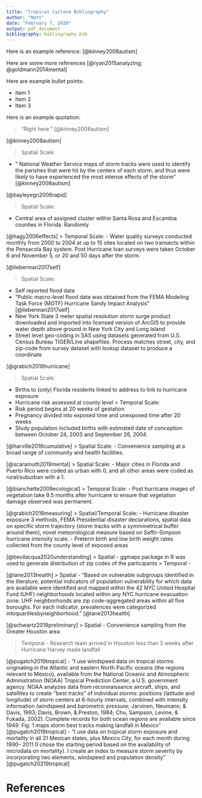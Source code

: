 ```yaml
---
title: "Tropical Cyclone Bibliography"
author: "Matt"
date: "February 7, 2020"
output: pdf_document
bibliography: bibliography.bib
---
```


Here is an example reference: [@kinney2008autism]

Here are some more references [@ryan2015analyzing; @goldmann2014mental]

Here are example bullet points: 

- Item 1
- Item 2
- Item 3

Here is an example quotation: 

> "Right here." [@kinney2008autism]

[@kinney2008autism]

> Spatial Scale:

- " National Weather Service maps of storm tracks were used to identify the parishes that were hit by the centers of each storm, and thus were likely to have experienced the most intense effects of the storm" [@kinney2008autism]

[@bayleyegn2006rapid]

> Spatial Scale: 

- Central area of assigned cluster within Santa Rosa and Escambia counties in Florida. Randomly


[@hagy2006effects]
> Temporal Scale: 
- Water quality surveys conducted monthly from 2000 to 2004 at up to 15 sites located on two transects within the Pensacola Bay system. Post Hurricane Ivan surveys were taken October 6 and November 5, or 20 and 50 days after the storm.  


[@lieberman2017self]

> Spatial Scale: 

- Self reported flood data
- "Public macro-level flood data was obtained from the FEMA Modeling Task Force (MOTF) Hurricane Sandy Impact Analysis" [@lieberman2017self]
- New York State 3 meter spatial resolution storm surge product downloaded and imported into licensed version of ArcGIS to provide water depth above ground in New York City and Long Island
- Street level geo-coding in SAS using datasets generated from U.S. Census Bureau TIGER/Line shapefiles. Process matches street, city, and zip-code from survey dataset with lookup dataset to produce a coordinate

[@grabich2016hurricane]

> Spatial Scale: 

- Births to (only) Florida residents linked to address to link to hurricane exposure
- Hurricane risk assessed at county level
> Temporal Scale:
- Risk period begins at 20 weeks of gestation
- Pregnancy divided into exposed time and unexposed time after 20 weeks
- Study population included births with estimated date of conception between October 24, 2003 and September 26, 2004.

[@harville2018cumulative]
> Spatial Scale: 
- Convenience sampling at a broad range of community and health facilities.

[@scaramutti2019mental]
> Spatial Scale:
- Major cities in Florida and Puerto Rico were coded as urban with 0, and all other areas were coded as rural/suburban with a 1. 

[@bianchette2009ecological]
> Temporal Scale:
- Post hurricane images of vegetation take 9.5 months after hurricane to ensure that vegetation damage observed was permanent. 

[@grabich2016measuring]
> Spatial/Temporal Scale:
- Hurricane disaster exposure 3 methods, FEMA Presidential disaster declarations, spatial data on specific storm trajectory (storm tracks with a symmmetrical buffer around them), novel meteorological measure based on Saffir-Simpson hurricane intensity scale.
- Preterm birth and low birth weight rates collected from the county level of exposed areas

[@bevilacqua2020understanding]
> Spatial
- ggmaps package in R was used to generate distribution of zip codes of the participants
> Temporal
- 


[@lane2013health]
> Spatial 
- "Based on vulnerable subgroups identified in the literature, potential indicators of population vulnerability for which data are available were identified and mapped within the 42 NYC United Hospital Fund (UHF) neighborhoods located within any NYC hurricane evacuation zone. UHF neighborhoods are zip code-aggregated areas within all five boroughs. For each indicator, prevalences were categorized intoquartilesbyneighborhood." [@lane2013health] 


[@schwartz2018preliminary]
> Spatial 
- Convenience sampling from the Greater Houston area

> Temporal 
- Research team arrived in Houston less than 3 weeks after Hurricane Harvey made landfall

[@pugatch2019tropical]
- "I use windspeed data on tropical storms originating in the
Atlantic and eastern North Pacific oceans (the regions relevant to
Mexico), available from the National Oceanic and Atmospheric
Administration (NOAA) Tropical Prediction Center, a U.S. government
agency. NOAA analyzes data from reconnaissance aircraft,
ships, and satellites to create ‘‘best tracks” of individual storms:
positions (latitude and longitude) of storm centers at 6-hourly
intervals, combined with intensity information (windspeed and
barometric pressure; Jarvinen, Neumann, & Davis, 1993; Davis,
Brown, & Preston, 1984; Chu, Sampson, Levine, & Fukada, 2002).
Complete records for both ocean regions are available since 1949.
Fig. 1 maps storm best tracks making landfall in Mexico" [@pugatch2019tropical]
- "I use data on tropical storm exposure and mortality in all 31
Mexican states, plus Mexico City, for each month during 1990–
2011 (I chose the starting period based on the availability of microdata
on mortality). I create an index to measure storm severity by
incorporating two elements, windspeed and population density" [@pugatch20219tropical]


# References


